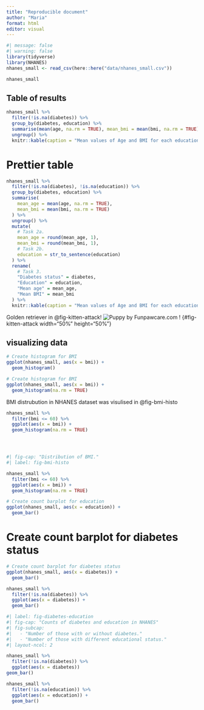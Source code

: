 ```yaml
---
title: "Reproducible document"
author: "Maria"
format: html
editor: visual
---
```


```r
#| message: false
#| warning: false
library(tidyverse)
library(NHANES)
nhanes_small <- read_csv(here::here("data/nhanes_small.csv"))
```

```r
nhanes_small
```

## Table of results

```r
nhanes_small %>%
  filter(!is.na(diabetes)) %>%
  group_by(diabetes, education) %>%
  summarise(mean(age, na.rm = TRUE), mean_bmi = mean(bmi, na.rm = TRUE)) %>%
  ungroup() %>%
  knitr::kable(caption = "Mean values of Age and BMI for each education and diabetes status.")
```

# Prettier table

```r
nhanes_small %>%
  filter(!is.na(diabetes), !is.na(education)) %>%
  group_by(diabetes, education) %>%
  summarise(
    mean_age = mean(age, na.rm = TRUE),
    mean_bmi = mean(bmi, na.rm = TRUE)
  ) %>%
  ungroup() %>%
  mutate(
    # Task 2a.
    mean_age = round(mean_age, 1),
    mean_bmi = round(mean_bmi, 1),
    # Task 2b.
    education = str_to_sentence(education)
  ) %>%
  rename(
    # Task 3.
    "Diabetes status" = diabetes,
    "Education" = education,
    "Mean age" = mean_age,
    "Mean BMI" = mean_bmi
  ) %>%
  knitr::kable(caption = "Mean values of Age and BMI for each education and diabetes status.")
```

Golden retriever in @fig-kitten-attack! ![Puppy by Funpawcare.com !](images/Golden-Retriever.jpg) {#fig-kitten-attack width="50%" height="50%"}

## visualizing data 

```r
# Create histogram for BMI
ggplot(nhanes_small, aes(x = bmi)) +
  geom_histogram()
```

```r
# Create histogram for BMI
ggplot(nhanes_small, aes(x = bmi)) +
  geom_histogram(na.rm = TRUE)
```

BMI distrubution in NHANES dataset was visulised in @fig-bmi-histo

```r
nhanes_small %>%
  filter(bmi <= 60) %>%
  ggplot(aes(x = bmi)) +
  geom_histogram(na.rm = TRUE)




#| fig-cap: "Distribution of BMI."
#| label: fig-bmi-histo

nhanes_small %>%
  filter(bmi <= 60) %>%
  ggplot(aes(x = bmi)) +
  geom_histogram(na.rm = TRUE)
```


```r
# Create count barplot for education
ggplot(nhanes_small, aes(x = education)) +
  geom_bar()
```

# Create count barplot for diabetes status
```r
# Create count barplot for diabetes status
ggplot(nhanes_small, aes(x = diabetes)) +
  geom_bar()
```

```r
nhanes_small %>%
  filter(!is.na(diabetes)) %>%
  ggplot(aes(x = diabetes)) +
  geom_bar()
```

```r
#| label: fig-diabetes-education
#| fig-cap: "Counts of diabetes and education in NHANES"
#| fig-subcap:
#|   - "Number of those with or without diabetes."
#|   - "Number of those with different educational status."
#| layout-ncol: 2

nhanes_small %>%
  filter(!is.na(diabetes)) %>%
  ggplot(aes(x = diabetes))
geom_bar()

nhanes_small %>%
  filter(!is.na(education)) %>%
  ggplot(aes(x = education)) +
  geom_bar()
```
